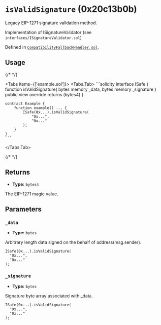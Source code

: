 




# `isValidSignature` (0x20c13b0b)



Legacy EIP-1271 signature validation method.

Implementation of ISignatureValidator (see `interfaces/ISignatureValidator.sol`)




Defined in [`CompatibilityFallbackHandler.sol`](https://github.com/safe-global/safe-smart-account/tree/v1.4.1/contracts/handler/CompatibilityFallbackHandler.sol#L28).


## Usage

{/* <!-- vale off --> */}

<Tabs items={['example.sol']}>
  <Tabs.Tab>
    ```solidity
    interface ISafe {
        function isValidSignature(
            bytes memory _data,
            bytes memory _signature
        ) public view override returns (bytes4)
    }

    contract Example {
        function example() ... {
            ISafe(0x...).isValidSignature(
                "0x...",
                "0x..."
            );
        }
    }
    ```
  </Tabs.Tab>
</Tabs>

{/* <!-- vale on --> */}

## Returns



  - **Type:** `bytes4`

  The EIP-1271 magic value.




## Parameters

### `_data`

  - **Type:** `bytes`

  Arbitrary length data signed on the behalf of address(msg.sender).

  ```solidity focus=2
  ISafe(0x...).isValidSignature(
    "0x...",
    "0x..."
  );
  ```


### `_signature`

  - **Type:** `bytes`

  Signature byte array associated with _data.

  ```solidity focus=3
  ISafe(0x...).isValidSignature(
    "0x...",
    "0x..."
  );
  ```





